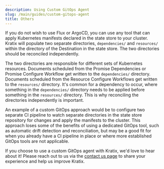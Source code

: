 ```yaml
---
description: Using Custom GitOps Agent
slug: /main/guides/custom-gitops-agent
title: Others
---
```


If you do not wish to use Flux or ArgoCD, you can use any tool that can apply
Kubernetes manifests declared in the state store to your cluster. Kratix will
populate two separate directories, `dependencies/` and `resources/` within the
directory of the Destination in the state store. The two directories should be
reconciled independently.

The two directories are responsible for different sets of Kubernetes resources.
Documents scheduled from the Promise Dependencies or Promise Configure Workflow
get written to the `dependencies/` directory. Documents scheduled from the
Resource Configure Workflows get written to the `resources/` directory. It's
common for a dependency to occur, where something in the `dependencies/`
directory needs to be applied before something in the `resources/` directory.
This is why reconciling the directories independently is important.

An example of a custom GitOps approach would be to configure two separate CI
pipeline to watch separate directories in the state store repository for changes
and apply the manifests to the cluster. This approach loses some of the benefits
of using a dedicated GitOps tool, such as automatic drift detection and
reconciliation, but may be a good fit for when you already have a CI pipeline in
place or where more established GitOps tools are not applicable.

If you choose to use a custom GitOps agent with Kratix, we'd love to hear about
it! Please reach out to us via the [contact us
page](/main/community) to share your experience and help us improve Kratix.

